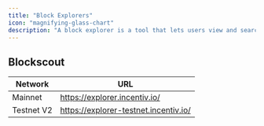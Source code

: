 ```yaml
---
title: "Block Explorers"
icon: "magnifying-glass-chart"
description: "A block explorer is a tool that lets users view and search blockchain data in real time. It displays details about transactions, wallet addresses, smart contracts, and block confirmations—helping users verify activity, track asset movements, and ensure transparency on the Incentiv network."
---
```


## Blockscout

| Network    | URL                                   |
| ---------- | ------------------------------------- |
| Mainnet    | https://explorer.incentiv.io/         |
| Testnet V2 | https://explorer-testnet.incentiv.io/ |